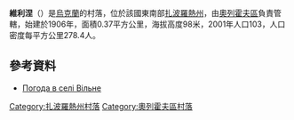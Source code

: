 {{coord|47|47|33|N|35|26|34|E|scale:100000|display=title}}

'''維利涅'''（{{lang-uk|Вільне}}）是[[烏克蘭|烏克蘭]]的村落，位於該國東南部[[扎波羅熱州|扎波羅熱州]]，由[[奧列霍夫區|奧列霍夫區]]負責管轄，始建於1906年，面積0.37平方公里，海拔高度98米，2001年人口103，人口密度每平方公里278.4人。

==參考資料==
* [http://weather.in.ua/ua/zaporozhskaja/3991 Погода в селі Вільне] {{Wayback|url=http://weather.in.ua/ua/zaporozhskaja/3991 |date=20111220175125 }}

[[Category:扎波羅熱州村落|Category:扎波羅熱州村落]]
[[Category:奧列霍夫區村落|Category:奧列霍夫區村落]]


{{Zaporizhia-geo-stub}}